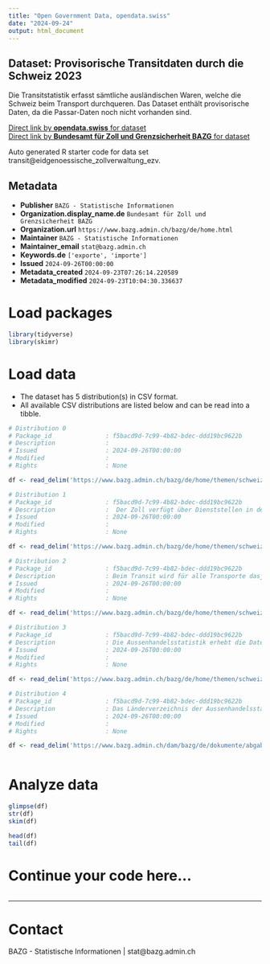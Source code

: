 ```yaml
---
title: "Open Government Data, opendata.swiss"
date: "2024-09-24"
output: html_document
---
```


## Dataset: Provisorische Transitdaten durch die Schweiz 2023

Die Transitstatistik erfasst sämtliche ausländischen Waren, welche die Schweiz beim Transport durchqueren. Das Dataset enthält provisorische Daten, da die Passar-Daten noch nicht vorhanden sind.

[Direct link by **opendata.swiss** for dataset](https://opendata.swiss/de/dataset/transit_data)<br>
[Direct link by **Bundesamt für Zoll und Grenzsicherheit BAZG** for dataset](https://www.bazg.admin.ch/bazg/de/home/themen/schweizerische-aussenhandelsstatistik/daten/verkehrmittel.html)

Auto generated R starter code for data set transit@eidgenoessische_zollverwaltung_ezv.

## Metadata

- **Publisher** `BAZG - Statistische Informationen`
- **Organization.display_name.de** `Bundesamt für Zoll und Grenzsicherheit BAZG`
- **Organization.url** `https://www.bazg.admin.ch/bazg/de/home.html`
- **Maintainer** `BAZG - Statistische Informationen`
- **Maintainer_email** `stat@bazg.admin.ch`
- **Keywords.de** `['exporte', 'importe']`
- **Issued** `2024-09-26T00:00:00`
- **Metadata_created** `2024-09-23T07:26:14.220589`
- **Metadata_modified** `2024-09-23T10:04:30.336637`


# Load packages

```r

library(tidyverse)
library(skimr)

```

# Load data

-   The dataset has 5 distribution(s) in CSV format.
-   All available CSV distributions are listed below and can be read into a tibble.

```r

# Distribution 0
# Package_id               : f5bacd9d-7c99-4b82-bdec-ddd19bc9622b
# Description              : 
# Issued                   : 2024-09-26T00:00:00
# Modified                 : 
# Rights                   : None

df <- read_delim('https://www.bazg.admin.ch/bazg/de/home/themen/schweizerische-aussenhandelsstatistik/daten/verkehrmittel\OGD_TRANSIT_DATEN_2023.csv')

# Distribution 1
# Package_id               : f5bacd9d-7c99-4b82-bdec-ddd19bc9622b
# Description              :  Der Zoll verfügt über Dienststellen in der ganzen Schweiz. Im Dienststellenverzeichnis finden Sie alle Dienststellen mit den jeweiligen Informationen.
# Issued                   : 2024-09-26T00:00:00
# Modified                 : 
# Rights                   : None

df <- read_delim('https://www.bazg.admin.ch/bazg/de/home/themen/schweizerische-aussenhandelsstatistik/daten/verkehrmittel/OGD_Zollstellen.csv')

# Distribution 2
# Package_id               : f5bacd9d-7c99-4b82-bdec-ddd19bc9622b
# Description              : Beim Transit wird für alle Transporte dasjenige Verkehrsmittel aufgeführt, mit welchem die längste Wegstrecke innerhalb der Schweiz zurückgelegt wurde. Der Transit kann entweder auf der Schiene, Strasse oder per Pipeline erfolgen. Nicht erfasst werden Transite im Schiffs- und Luftverkehr.
# Issued                   : 2024-09-26T00:00:00
# Modified                 : 
# Rights                   : None

df <- read_delim('https://www.bazg.admin.ch/bazg/de/home/themen/schweizerische-aussenhandelsstatistik/daten/verkehrmittel/OGD_VERKEHRSTRAEGER_TRANSIT.csv')

# Distribution 3
# Package_id               : f5bacd9d-7c99-4b82-bdec-ddd19bc9622b
# Description              : Die Aussenhandelsstatistik erhebt die Daten auf der Basis der Warenanmeldungen, die gemäss dem schweizerischen Zolltarif (Tares) erfolgen. Somit gibt der Zolltarif die Struktur der Aussenhandelsstatistik vor, wobei die einzelnen Tarifnummern je nach Fragestellung zu unterschiedlichen Warengruppen (= Nomenklaturen) zusammengefasst werden. 
# Issued                   : 2024-09-26T00:00:00
# Modified                 : 
# Rights                   : None

df <- read_delim('https://www.bazg.admin.ch/bazg/de/home/themen/schweizerische-aussenhandelsstatistik/daten/verkehrmittel/OGD_WARENGRUPPEN_TRANSIT.csv')

# Distribution 4
# Package_id               : f5bacd9d-7c99-4b82-bdec-ddd19bc9622b
# Description              : Das Länderverzeichnis der Aussenhandelsstatistik ist nur für statistische Zwecke bestimmt. Die verwendeten Bezeichnungen sowie der Umstand, ob einzelne Länder bzw. Regionen erwähnt sind oder nicht, kommt nicht einer Stellungnahme des BAZG oder einer anderen schweizerischen Behörde über den juristischen Status der Länder gleich
# Issued                   : 2024-09-26T00:00:00
# Modified                 : 
# Rights                   : None

df <- read_delim('https://www.bazg.admin.ch/dam/bazg/de/dokumente/abgaben/aussenhandelstatistik/diffusion/Daten/Waren/OGD_LAND.csv.download.csv/OGD_LAND.csv')



```

# Analyze data

```r

glimpse(df)
str(df)
skim(df)

head(df)
tail(df)

```

# Continue your code here...

```r

```

------------------------------------------------------------------------

# Contact

BAZG - Statistische Informationen | stat@bazg.admin.ch
